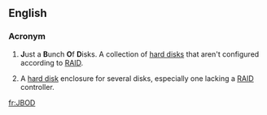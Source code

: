 ==English==

===Acronym===
{{rfc-header|Acronym}}
{{head|en|acronym}}

# {{context|computing|humorous|lang=en}} '''J'''ust a '''B'''unch '''O'''f '''D'''isks.  A collection of [[hard disk]]s that aren't configured according to [[RAID]].
# {{context|computing|lang=en}} A [[hard disk]] enclosure for several disks, especially one lacking a [[RAID]] controller.

[[fr:JBOD]]